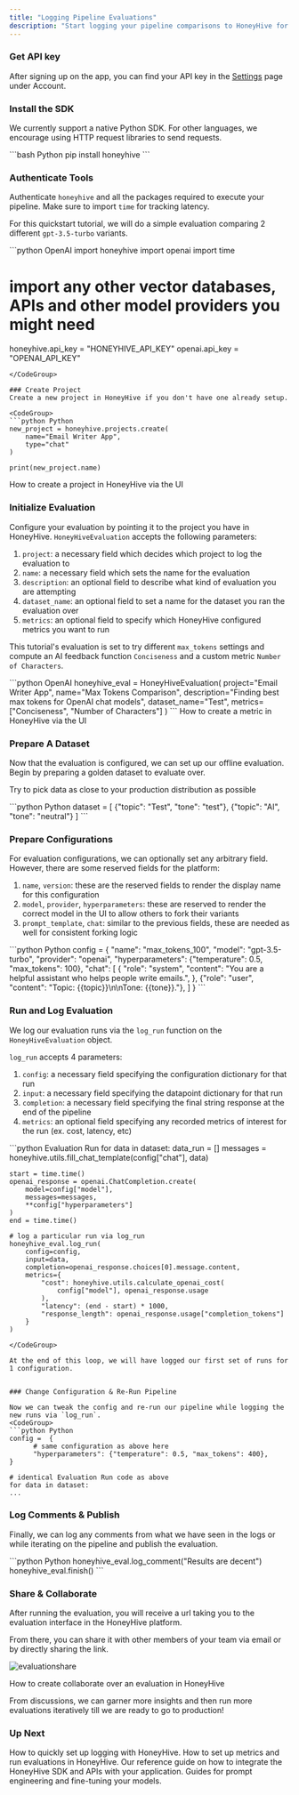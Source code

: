 ```yaml
---
title: "Logging Pipeline Evaluations"
description: "Start logging your pipeline comparisons to HoneyHive for benchmarking and sharing"
---
```



### Get API key

After signing up on the app, you can find your API key in the [Settings](https://app.honeyhive.ai/settings/account) page under Account.

### Install the SDK

We currently support a native Python SDK. For other languages, we encourage using HTTP request libraries to send requests.

<CodeGroup>
```bash Python
pip install honeyhive
```
</CodeGroup>

### Authenticate Tools
Authenticate `honeyhive` and all the packages required to execute your pipeline. Make sure to import `time` for tracking latency.

For this quickstart tutorial, we will do a simple evaluation comparing 2 different `gpt-3.5-turbo` variants.

<CodeGroup>
```python OpenAI
import honeyhive
import openai
import time

# import any other vector databases, APIs and other model providers you might need
honeyhive.api_key = "HONEYHIVE_API_KEY"
openai.api_key = "OPENAI_API_KEY"
```
</CodeGroup>

### Create Project
Create a new project in HoneyHive if you don't have one already setup.

<CodeGroup>
```python Python
new_project = honeyhive.projects.create(
    name="Email Writer App",
    type="chat"
)

print(new_project.name)
```
</CodeGroup>

<Card title="Projects" icon="rectangle-terminal" href="/projects">
How to create a project in HoneyHive via the UI
</Card>

### Initialize Evaluation

Configure your evaluation by pointing it to the project you have in HoneyHive. `HoneyHiveEvaluation` accepts the following parameters:

1. `project`: a necessary field which decides which project to log the evaluation to
2. `name`: a necessary field which sets the name for the evaluation
3. `description`: an optional field to describe what kind of evaluation you are attempting
4. `dataset_name`: an optional field to set a name for the dataset you ran the evaluation over
5. `metrics`: an optional field to specify which HoneyHive configured metrics you want to run

This tutorial's evaluation is set to try different `max_tokens` settings and compute an AI feedback function `Conciseness` and a custom metric `Number of Characters`.

<CodeGroup>
```python OpenAI
honeyhive_eval = HoneyHiveEvaluation(
    project="Email Writer App",
    name="Max Tokens Comparison",
    description="Finding best max tokens for OpenAI chat models",
    dataset_name="Test",
    metrics=["Conciseness", "Number of Characters"] 
)
```
</CodeGroup>

<Card title="Metrics" icon="rectangle-terminal" href="/metrics-custom">
How to create a metric in HoneyHive via the UI
</Card>

<br/>

### Prepare A Dataset

Now that the evaluation is configured, we can set up our offline evaluation. Begin by preparing a golden dataset to evaluate over.

<Note>Try to pick data as close to your production distribution as possible</Note>

<CodeGroup>
```python Python
dataset = [
    {"topic": "Test", "tone": "test"},
    {"topic": "AI", "tone": "neutral"}
]
```
</CodeGroup>

### Prepare Configurations

For evaluation configurations, we can optionally set any arbitrary field. However, there are some reserved fields for the platform:

1. `name`, `version`: these are the reserved fields to render the display name for this configuration
2. `model`, `provider`, `hyperparameters`: these are reserved to render the correct model in the UI to allow others to fork their variants
3. `prompt_template`, `chat`: similar to the previous fields, these are needed as well for consistent forking logic

<CodeGroup>
```python Python
config =  {
      "name": "max_tokens_100",
      "model": "gpt-3.5-turbo",
      "provider": "openai",
      "hyperparameters": {"temperature": 0.5, "max_tokens": 100},
      "chat": [
          {
              "role": "system",
              "content": "You are a helpful assistant who helps people write emails.",
          },
          {"role": "user", "content": "Topic: {{topic}}\n\nTone: {{tone}}."},
      ]
}
```
</CodeGroup>

### Run and Log Evaluation

We log our evaluation runs via the `log_run` function on the `HoneyHiveEvaluation` object.

`log_run` accepts 4 parameters:

1. `config`: a necessary field specifying the configuration dictionary for that run
2. `input`: a necessary field specifying the datapoint dictionary for that run
3. `completion`: a necessary field specifying the final string response at the end of the pipeline
4. `metrics`: an optional field specifying any recorded metrics of interest for the run (ex. cost, latency, etc)

<CodeGroup>
```python Evaluation Run
for data in dataset:
    data_run = []
    messages = honeyhive.utils.fill_chat_template(config["chat"], data)

    start = time.time()
    openai_response = openai.ChatCompletion.create(
        model=config["model"],
        messages=messages,
        **config["hyperparameters"]
    )
    end = time.time()

    # log a particular run via log_run
    honeyhive_eval.log_run(
        config=config, 
        input=data,
        completion=openai_response.choices[0].message.content,
        metrics={
            "cost": honeyhive.utils.calculate_openai_cost(
                config["model"], openai_response.usage
            ),
            "latency": (end - start) * 1000,
            "response_length": openai_response.usage["completion_tokens"]
        }
    )
```
</CodeGroup>

At the end of this loop, we will have logged our first set of runs for 1 configuration.


### Change Configuration & Re-Run Pipeline

Now we can tweak the config and re-run our pipeline while logging the new runs via `log_run`.
<CodeGroup>
```python Python
config =  {
      # same configuration as above here
      "hyperparameters": {"temperature": 0.5, "max_tokens": 400},
}

# identical Evaluation Run code as above
for data in dataset:
...
```
</CodeGroup>


### Log Comments & Publish

Finally, we can log any comments from what we have seen in the logs or while iterating on the pipeline and publish the evaluation.

<CodeGroup>
```python Python
honeyhive_eval.log_comment("Results are decent")
honeyhive_eval.finish()
```
</CodeGroup>

### Share & Collaborate

After running the evaluation, you will receive a url taking you to the evaluation interface in the HoneyHive platform.

From there, you can share it with other members of your team via email or by directly sharing the link.

![evaluationshare](/images/evaluationshare.png)

<Card title="Sharing Evaluations" icon="rectangle-terminal" href="/evaluation-collboration">
How to create collaborate over an evaluation in HoneyHive
</Card>


From discussions, we can garner more insights and then run more evaluations iteratively till we are ready to go to production!

### Up Next 

<CardGroup>
  <Card title="Log Requests & Feedback" icon="rectangle-terminal" href="/quickstart/completions">
    How to quickly set up logging with HoneyHive.
  </Card>
  <Card title="Create Evaluation Metrics" icon="rectangle-terminal" href="/metrics-overview">
    How to set up metrics and run evaluations in HoneyHive.
  </Card>
  <Card title="API Reference Guide" icon="heading" href="/api-reference/authentication">
    Our reference guide on how to integrate the HoneyHive SDK and APIs with your application.
  </Card>
  <Card title="Prompt Engineering and Fine-Tuning Guides" icon="heading" href="/resources">
    Guides for prompt engineering and fine-tuning your models.
  </Card>
</CardGroup>